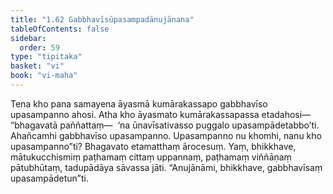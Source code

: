 ```yaml
---
title: "1.62 Gabbhavīsūpasampadānujānana"
tableOfContents: false
sidebar:
  order: 59
type: "tipitaka"
basket: "vi"
book: "vi-maha"
---
```



<DynamicBreadcrumb />

<Division number="124" book="vi-maha" bookNo="3" page="129">

<Paragraph number="514" book="vi-maha">
Tena kho pana samayena āyasmā kumārakassapo gabbhavīso upasampanno ahosi. Atha kho āyasmato kumārakassapassa etadahosi—  “bhagavatā paññattaṃ—  ‘na ūnavīsativasso puggalo upasampādetabbo’ti. Ahañcamhi gabbhavīso upasampanno. Upasampanno nu khomhi, nanu kho upasampanno”ti? Bhagavato etamatthaṃ ārocesuṃ. Yaṃ, bhikkhave, mātukucchismiṃ paṭhamaṃ cittaṃ uppannaṃ, paṭhamaṃ viññāṇaṃ pātubhūtaṃ, tadupādāya sāvassa jāti. “Anujānāmi, bhikkhave, gabbhavīsaṃ upasampādetun”ti.
</Paragraph>
</Division>